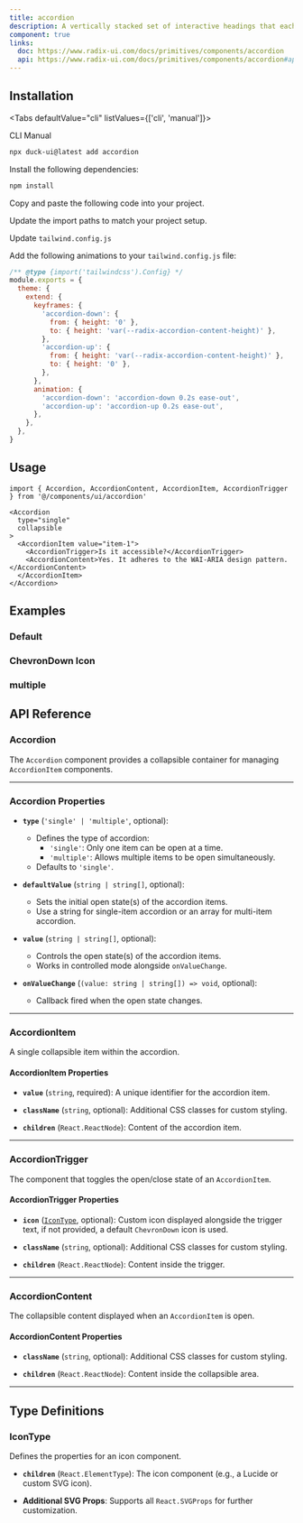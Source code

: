 ```yaml
---
title: accordion
description: A vertically stacked set of interactive headings that each reveal a section of content.
component: true
links:
  doc: https://www.radix-ui.com/docs/primitives/components/accordion
  api: https://www.radix-ui.com/docs/primitives/components/accordion#api-reference
---
```


<ComponentPreview
  name="accordion-1"
  className="[&_.preview>[data-orientation=vertical]]:sm:max-w-[70%]"
  description="An accordion with three items"
/>

## Installation

<Tabs defaultValue="cli" listValues={['cli', 'manual']}>

<TabsList>
  <TabsTrigger value="cli">CLI</TabsTrigger>
  <TabsTrigger value="manual">Manual</TabsTrigger>
</TabsList>

<TabsContent value="cli">

```bash
npx duck-ui@latest add accordion
```

</TabsContent>

<TabsContent value="manual">

<Steps>

<Step>Install the following dependencies:</Step>

```bash
npm install 
```

<Step>Copy and paste the following code into your project.</Step>

<ComponentSource name="accordion" />

<Step>Update the import paths to match your project setup.</Step>

<Step>Update `tailwind.config.js`</Step>

Add the following animations to your `tailwind.config.js` file:

```js title="tailwind.config.js" {5-18}
/** @type {import('tailwindcss').Config} */
module.exports = {
  theme: {
    extend: {
      keyframes: {
        'accordion-down': {
          from: { height: '0' },
          to: { height: 'var(--radix-accordion-content-height)' },
        },
        'accordion-up': {
          from: { height: 'var(--radix-accordion-content-height)' },
          to: { height: '0' },
        },
      },
      animation: {
        'accordion-down': 'accordion-down 0.2s ease-out',
        'accordion-up': 'accordion-up 0.2s ease-out',
      },
    },
  },
}
```

</Steps>

</TabsContent>

</Tabs>

## Usage

```tsx
import { Accordion, AccordionContent, AccordionItem, AccordionTrigger } from '@/components/ui/accordion'
```

```tsx
<Accordion
  type="single"
  collapsible
>
  <AccordionItem value="item-1">
    <AccordionTrigger>Is it accessible?</AccordionTrigger>
    <AccordionContent>Yes. It adheres to the WAI-ARIA design pattern.</AccordionContent>
  </AccordionItem>
</Accordion>
```

## Examples

### Default

<ComponentPreview
  name="accordion-2"
  description="default accordion"
/>

### ChevronDown Icon

<ComponentPreview
  name="accordion-3"
  description="accordion with chevron icon"
/>

### multiple

<ComponentPreview
  name="accordion-4"
  description="accordion multiple"
/>

## API Reference

### **Accordion**

The `Accordion` component provides a collapsible container for managing `AccordionItem` components.

---

### **Accordion Properties**

- **`type`** (`'single' | 'multiple'`, optional):

  - Defines the type of accordion:
    - `'single'`: Only one item can be open at a time.
    - `'multiple'`: Allows multiple items to be open simultaneously.
  - Defaults to `'single'`.

- **`defaultValue`** (`string | string[]`, optional):

  - Sets the initial open state(s) of the accordion items.
  - Use a string for single-item accordion or an array for multi-item accordion.

- **`value`** (`string | string[]`, optional):

  - Controls the open state(s) of the accordion items.
  - Works in controlled mode alongside `onValueChange`.

- **`onValueChange`** (`(value: string | string[]) => void`, optional):
  - Callback fired when the open state changes.

---

### **AccordionItem**

A single collapsible item within the accordion.

#### **AccordionItem Properties**

- **`value`** (`string`, required): A unique identifier for the accordion item.

- **`className`** (`string`, optional): Additional CSS classes for custom styling.

- **`children`** (`React.ReactNode`): Content of the accordion item.

---

### **AccordionTrigger**

The component that toggles the open/close state of an `AccordionItem`.

#### **AccordionTrigger Properties**

- **`icon`** ([`IconType`](#icontype), optional): Custom icon displayed alongside the trigger text, if not provided, a default `ChevronDown` icon is used.

- **`className`** (`string`, optional): Additional CSS classes for custom styling.

- **`children`** (`React.ReactNode`): Content inside the trigger.

---

### **AccordionContent**

The collapsible content displayed when an `AccordionItem` is open.

#### **AccordionContent Properties**

- **`className`** (`string`, optional): Additional CSS classes for custom styling.

- **`children`** (`React.ReactNode`): Content inside the collapsible area.

---

## Type Definitions

### IconType

Defines the properties for an icon component.

- **`children`** (`React.ElementType`): The icon component (e.g., a Lucide or custom SVG icon).

- **Additional SVG Props**: Supports all `React.SVGProps` for further customization.
